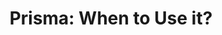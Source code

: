 ---
title: 'Prisma: When to Use it?'
publishedAt: '2024-02-11'
summary: 'Prisma is a powerful tool for working with databases in a type-safe way. But when should you use it?'
---